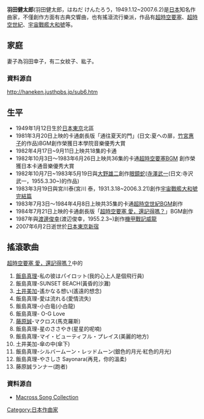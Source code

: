 {{Prose|time=2020-07-14T15:40:52+00:00}}
{{Copy edit|time=2020-07-14T15:10:15+00:00}}
'''羽田健太郎'''(羽田健太郎，はねだ けんたろう，1949.1.12~2007.6.2)是[[日本|日本]]知名作曲家，不僅創作方面有古典交響曲，也有搖滾流行樂派，作品有[[超時空要塞|超時空要塞]]、[[超時空世紀|超時空世紀]]、[[宇宙戰艦大和號|宇宙戰艦大和號]]等。

==家庭==
妻子為羽田幸子，有二女紋子、紘子。
===資料源自===
http://haneken.justhpbs.jp/sub6.htm

==生平==
*1949年1月12日生於[[日本|日本]][[東京|東京]]北區
*1981年3月20日上映的卡通劇長版「通往夏天的門」(日文:夏への扉，[[竹宮惠子|竹宮惠子]]的作品)BGM創作榮獲日本學院音樂優秀大賞
*1982年4月17日~9月11日上映共18集的卡通
*1982年10月3日〜1983年6月26日上映共36集的卡通[[超時空要塞|超時空要塞]]BGM 創作榮獲日本卡通音樂優秀大賞
*1982年10月7日~1983年5月19日與[[大野雄二|大野雄二]]創作[[哥普拉|眼鏡蛇]]([[寺澤武一|寺澤武一]](日文:寺沢武一，1955.3.30~)的作品)
*1983年3月19日與宮川泰(宮川 泰，1931.3.18~2006.3.21)創作[[宇宙戰艦大和號_完結篇|宇宙戰艦大和號 完結篇]]
*1983年7月3日〜1984年4月8日上映共35集的卡通[[超時空世紀|超時空世紀]]BGM創作
*1984年7月21日上映的卡通劇長版「[[超時空要塞_愛，還記得嗎？|超時空要塞 愛，還記得嗎？]]」BGM創作
*1987年與[[渡邊俊幸|渡邊俊幸]](渡辺俊幸，1955.2.3~)創作[[機甲戰記威龍|機甲戰記威龍]]
*2007年6月2日逝世於[[日本|日本]][[東京|東京]][[新宿|新宿]]

==搖滾歌曲==
[[超時空要塞_愛，還記得嗎？|超時空要塞 愛，還記得嗎？]]中的
# [[飯島真理|飯島真理]]-私の彼はパイロット(我的心上人是個飛行員)
# 飯島真理-SUNSET BEACH(黃昏的沙灘)
# [[土井美加|土井美加]]-遙かなる想い(遙遠的想念)
# 飯島真理-愛は流れる(愛情流失)
# 飯島真理-小白竜(小白龍)
# 飯島真理- O-G Love
# [[藤原誠|藤原誠]]-マクロス(馬克羅斯)
# 飯島真理-星のささやき(星星的呢喃)
# 飯島真理-マイ・ビューティフル・プレイス(美麗的地方)
# 土井美加-傘の中(傘下)
# 飯島真理-シルバームーン・レッドムーン(銀色的月光‧紅色的月光)
# 飯島真理-やさしさ Sayonara(再見，你的溫柔)
# 藤原誠ランナー(跑者)
===資料源自===
*[https://www.discogs.com/Various-%E8%B6%85%E6%99%82%E7%A9%BA%E8%A6%81%E5%A1%9E%E3%83%9E%E3%82%AF%E3%83%AD%E3%82%B9-Song-%E3%82%B3%E3%83%AC%E3%82%AF%E3%82%B7%E3%83%A7%E3%83%B3-Macross-Song-Collection/release/6587612 Macross Song Collection] {{Wayback|url=https://www.discogs.com/Various-%E8%B6%85%E6%99%82%E7%A9%BA%E8%A6%81%E5%A1%9E%E3%83%9E%E3%82%AF%E3%83%AD%E3%82%B9-Song-%E3%82%B3%E3%83%AC%E3%82%AF%E3%82%B7%E3%83%A7%E3%83%B3-Macross-Song-Collection/release/6587612 |date=20200830212307 }}

[[Category:日本作曲家|Category:日本作曲家]]